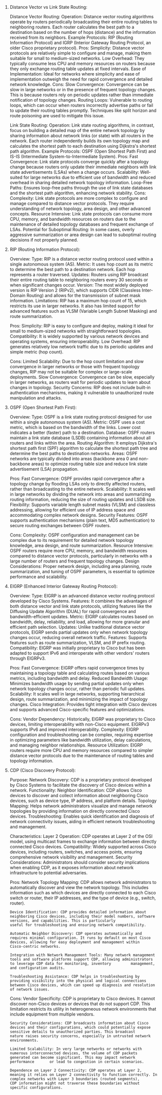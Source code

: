
<ChatWindow />

1.  Distance Vector vs Link State Routing:

    Distance Vector Routing:
    Operation: Distance vector routing algorithms operate by routers periodically broadcasting their entire routing tables to neighboring routers. Each router calculates the best path to a destination based on the number of hops (distance) and the information received from its neighbors.
    Example Protocols: RIP (Routing Information Protocol) and IGRP (Interior Gateway Routing Protocol, an older Cisco proprietary protocol).
    Pros:
    Simplicity: Distance vector protocols are relatively simple to configure and manage, making them suitable for small to medium-sized networks.
    Low Overhead: They typically consume less CPU and memory resources on routers because they only exchange routing table updates at fixed intervals.
    Ease of Implementation: Ideal for networks where simplicity and ease of implementation outweigh the need for rapid convergence and detailed network knowledge.
    Cons:
    Slow Convergence: Convergence can be slow in large networks or in the presence of frequent topology changes. This is because routers rely on periodic updates rather than immediate notification of topology changes.
    Routing Loops: Vulnerable to routing loops, which can occur when routers incorrectly advertise paths or fail to update their routing tables promptly. Techniques like split horizon and route poisoning are used to mitigate this issue.

    Link State Routing:
    Operation: Link state routing algorithms, in contrast, focus on building a detailed map of the entire network topology by sharing information about network links (or state) with all routers in the network. Each router independently builds its own topology map and calculates the shortest path to each destination using Dijkstra's shortest path algorithm.
    Example Protocols: OSPF (Open Shortest Path First) and IS-IS (Intermediate System-to-Intermediate System).
    Pros:
    Fast Convergence: Link state protocols converge quickly after a topology change because routers only update their immediate neighbors with link state advertisements (LSAs) when a change occurs.
    Scalability: Well-suited for large networks due to efficient use of bandwidth and reduced overhead in sharing detailed network topology information.
    Loop-Free Paths: Ensures loop-free paths through the use of link state databases and the shortest path algorithm, enhancing network stability.
    Cons:
    Complexity: Link state protocols are more complex to configure and manage compared to distance vector protocols. They require understanding of network topology, area design, and other advanced concepts.
    Resource Intensive: Link state protocols can consume more CPU, memory, and bandwidth resources on routers due to the maintenance of detailed topology databases and frequent exchange of LSAs.
    Potential for Suboptimal Routing: In some cases, overly aggressive summarization or area design can lead to suboptimal routing decisions if not properly planned.

1.  RIP (Routing Information Protocol):

    Overview:
    Type: RIP is a distance vector routing protocol used within a single autonomous system (AS).
    Metric: It uses hop count as its metric to determine the best path to a destination network. Each hop represents a router traversed.
    Updates: Routers using RIP broadcast their entire routing table to neighboring routers every 30 seconds or when significant changes occur.
    Version: The most widely deployed version is RIP Version 2 (RIPv2), which supports CIDR (Classless Inter-Domain Routing) and allows for the transmission of subnet mask information.
    Limitations: RIP has a maximum hop count of 15, which restricts its use in larger networks. It also has limited support for advanced features such as VLSM (Variable Length Subnet Masking) and route summarization.

    Pros:
    Simplicity: RIP is easy to configure and deploy, making it ideal for small to medium-sized networks with straightforward topologies.
    Compatibility: It is widely supported by various network devices and operating systems, ensuring interoperability.
    Low Overhead: RIP generates relatively low network traffic due to its periodic updates and simple metric (hop count).

    Cons:
    Limited Scalability: Due to the hop count limitation and slow convergence in larger networks or those with frequent topology changes, RIP may not be suitable for complex or large-scale deployments.
    Slow Convergence: Convergence can be slow, especially in larger networks, as routers wait for periodic updates to learn about changes in topology.
    Security Concerns: RIP does not include built-in authentication mechanisms, making it vulnerable to unauthorized route manipulation and attacks.

1.  OSPF (Open Shortest Path First):

    Overview:
    Type: OSPF is a link state routing protocol designed for use within a single autonomous system (AS).
    Metric: OSPF uses a cost metric, which is based on the bandwidth of the links. Lower cost indicates a better (faster) path to a destination.
    Database: OSPF routers maintain a link state database (LSDB) containing information about all routers and links within the area.
    Routing Algorithm: It employs Dijkstra's shortest path first (SPF) algorithm to calculate the shortest path tree and determine the best paths to destination networks.
    Areas: OSPF networks are typically divided into areas (backbone area 0 and non-backbone areas) to optimize routing table size and reduce link state advertisement (LSA) propagation.

    Pros:
    Fast Convergence: OSPF provides rapid convergence after a topology change by flooding LSAs only to directly affected routers, rather than broadcasting to the entire network.
    Scalability: It scales well in large networks by dividing the network into areas and summarizing routing information, reducing the size of routing updates and LSDB size.
    Flexibility: Supports variable length subnet masks (VLSM) and classless addressing, allowing for efficient use of IP address space and accommodating complex network designs.
    Security Features: OSPF supports authentication mechanisms (plain text, MD5 authentication) to secure routing exchanges between OSPF routers.

    Cons:
    Complexity: OSPF configuration and management can be complex due to its requirement for detailed network topology knowledge, area design, and route summarization.
    Resource Intensive: OSPF routers require more CPU, memory, and bandwidth resources compared to distance vector protocols, particularly in networks with a large number of routers and frequent topology changes.
    Design Considerations: Proper network design, including area planning, route summarization, and tuning of OSPF parameters, is essential to optimize performance and scalability.

1.  EIGRP (Enhanced Interior Gateway Routing Protocol):

    Overview:
    Type: EIGRP is an advanced distance vector routing protocol developed by Cisco Systems.
    Features: It combines the advantages of both distance vector and link state protocols, utilizing features like the Diffusing Update Algorithm (DUAL) for rapid convergence and bandwidth-efficient updates.
    Metric: EIGRP calculates routes based on bandwidth, delay, reliability, and load, allowing for more granular and efficient path selection.
    Updates: Unlike traditional distance vector protocols, EIGRP sends partial updates only when network topology changes occur, reducing overall network traffic.
    Features: Supports features such as route summarization, VLSM, and IP prefix routing.
    Compatibility: EIGRP was initially proprietary to Cisco but has been adapted to support IPv6 and interoperate with other vendors' routers through EIGRPv3.

    Pros:
    Fast Convergence: EIGRP offers rapid convergence times by maintaining a topology table and calculating routes based on various metrics, including bandwidth and delay.
    Reduced Bandwidth Usage: Minimizes bandwidth usage by sending partial updates only when network topology changes occur, rather than periodic full updates.
    Scalability: It scales well in large networks, supporting hierarchical design, route summarization, and minimizing the impact of topology changes.
    Cisco Integration: Provides tight integration with Cisco devices and supports advanced Cisco-specific features and optimizations.

    Cons:
    Vendor Dependency: Historically, EIGRP was proprietary to Cisco devices, limiting interoperability with non-Cisco equipment. EIGRPv3 supports IPv6 and improved interoperability.
    Complexity: EIGRP configuration and troubleshooting can be complex, requiring expertise in optimizing parameters like bandwidth utilization, delay calculations, and managing neighbor relationships.
    Resource Utilization: EIGRP routers require more CPU and memory resources compared to simpler distance vector protocols due to the maintenance of routing tables and topology information.

1.  CDP (Cisco Discovery Protocol):

    Purpose:
    Network Discovery: CDP is a proprietary protocol developed by Cisco Systems to facilitate the discovery of Cisco devices within a network.
    Functionality:
    Neighbor Identification: CDP allows Cisco devices to discover and collect information about neighboring Cisco devices, such as device type, IP address, and platform details.
    Topology Mapping: Helps network administrators visualize and manage network topologies by providing information on directly connected Cisco devices.
    Troubleshooting: Enables quick identification and diagnosis of network connectivity issues, aiding in efficient network troubleshooting and management.

    Characteristics:
    Layer 2 Operation: CDP operates at Layer 2 of the OSI model, using multicast frames to exchange information between directly connected Cisco devices.
    Compatibility: Widely supported across Cisco devices, including routers, switches, and access points, ensuring comprehensive network visibility and management.
    Security Considerations: Administrators should consider security implications when enabling CDP, as it exposes information about network infrastructure to potential adversaries.

    Pros:
    Network Topology Mapping: CDP allows network administrators to automatically discover and view the network topology. This includes information such as which devices are directly connected to each Cisco switch or router, their IP addresses, and the type of device (e.g., switch, router).

        Device Identification: CDP provides detailed information about neighboring Cisco devices, including their model numbers, software versions, and capabilities. This is particularly             		useful for troubleshooting and ensuring network compatibility.

        Automatic Neighbor Discovery: CDP operates automatically and requires minimal configuration. It runs by default on most Cisco devices, allowing for easy deployment and management within 	 Cisco-centric networks.

        Integration with Network Management Tools: Many network management tools and software platforms support CDP, allowing administrators to leverage CDP data for monitoring, inventory  		management, and configuration audits.

        Troubleshooting Assistance: CDP helps in troubleshooting by providing visibility into the physical and logical connections between Cisco devices, which can speed up diagnosis and resolution 		of network issues.

    Cons:
    Vendor Specificity: CDP is proprietary to Cisco devices. It cannot discover non-Cisco devices or devices that do not support CDP. This limitation restricts its utility in heterogeneous network environments that include equipment from multiple vendors.

        Security Considerations: CDP broadcasts information about Cisco devices and their configurations, which could potentially expose sensitive details to unauthorized parties. This broadcast 		nature raises security concerns, especially in untrusted network environments.

        Limited Scalability: In very large networks or networks with numerous interconnected devices, the volume of CDP packets generated can become significant. This may impact network performance 		or lead to congestion in certain scenarios.

        Dependence on Layer 2 Connectivity: CDP operates at Layer 2, meaning it relies on Layer 2 connectivity to function correctly. In complex networks with Layer 3 boundaries (routed segments), 		CDP information might not traverse these boundaries without specific configurations.
